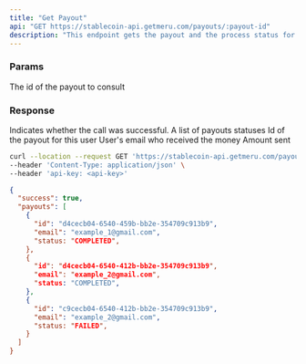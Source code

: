 ```yaml
---
title: "Get Payout"
api: "GET https://stablecoin-api.getmeru.com/payouts/:payout-id"
description: "This endpoint gets the payout and the process status for each user"
---
```


### Params

<ParamField path="payout-id" type="string" required>
  The id of the payout to consult
</ParamField>

### Response

<ResponseField name="success" type="boolean">
  Indicates whether the call was successful.
</ResponseField>

<ResponseField name="payouts" type="array">
  A list of payouts statuses

  <Expandable title="Array of payouts">
    <ResponseField name="id" type="string">
      Id of the payout for this user
    </ResponseField>
    <ResponseField name="email" type="string" required>
      User's email who received the money
    </ResponseField>
    <ResponseField name="amount" type="number" required>
      Amount sent
    </ResponseField>
  </Expandable>
</ResponseField>

<RequestExample>

```bash cURL
curl --location --request GET 'https://stablecoin-api.getmeru.com/payouts/:payout-id' \
--header 'Content-Type: application/json' \
--header 'api-key: <api-key>'
```

</RequestExample>

<ResponseExample>

```json 200
{
  "success": true,
  "payouts": [
    {
      "id": "d4cecb04-6540-459b-bb2e-354709c913b9",
      "email": "example_1@gmail.com",
      "status: "COMPLETED",
    },
    {
      "id": "d4cecb04-6540-412b-bb2e-354709c913b9",
      "email": "example_2@gmail.com",
      "status: "COMPLETED",
    },
    {
      "id": "c9cecb04-6540-412b-bb2e-354709c913b9",
      "email": "example_2@gmail.com",
      "status: "FAILED",
    }
  ]
}
```

</ResponseExample>
